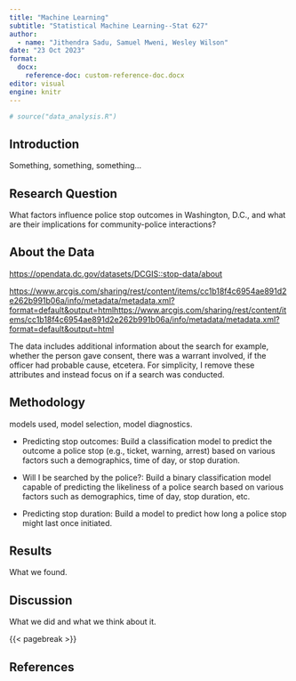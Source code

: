 ```yaml
---
title: "Machine Learning"
subtitle: "Statistical Machine Learning--Stat 627"
author:
  - name: "Jithendra Sadu, Samuel Mweni, Wesley Wilson"
date: "23 Oct 2023"
format: 
  docx:
    reference-doc: custom-reference-doc.docx
editor: visual
engine: knitr
---
```


```r
# source("data_analysis.R")
```

## Introduction

Something, something, something...

## Research Question

What factors influence police stop outcomes in Washington, D.C., and what are their implications for community-police interactions?

## About the Data

<https://opendata.dc.gov/datasets/DCGIS::stop-data/about>

[https://www.arcgis.com/sharing/rest/content/items/cc1b18f4c6954ae891d2e262b991b06a/info/metadata/metadata.xml?format=default&output=htmlhttps://www.arcgis.com/sharing/rest/content/items/cc1b18f4c6954ae891d2e262b991b06a/info/metadata/metadata.xml?format=default&output=html](https://www.arcgis.com/sharing/rest/content/items/cc1b18f4c6954ae891d2e262b991b06a/info/metadata/metadata.xml?format=default&output=html)

The data includes additional information about the search for example, whether the person gave consent, there was a warrant involved, if the officer had probable cause, etcetera. For simplicity, I remove these attributes and instead focus on if a search was conducted.

## Methodology

models used, model selection, model diagnostics.

-   Predicting stop outcomes: Build a classification model to predict the outcome a police stop (e.g., ticket, warning, arrest) based on various factors such a demographics, time of day, or stop duration.

-   Will I be searched by the police?: Build a binary classification model capable of predicting the likeliness of a police search based on various factors such as demographics, time of day, stop duration, etc.

-   Predicting stop duration: Build a model to predict how long a police stop might last once initiated.

## Results

What we found.

## Discussion

What we did and what we think about it.

{{< pagebreak >}}

## References

::: {#refs}
:::
